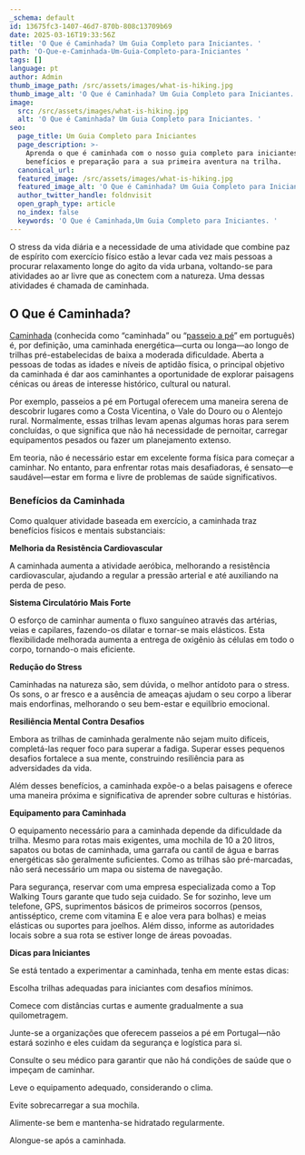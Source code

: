 ```yaml
---
_schema: default
id: 13675fc3-1407-46d7-870b-808c13709b69
date: 2025-03-16T19:33:56Z
title: 'O Que é Caminhada? Um Guia Completo para Iniciantes. '
path: 'O-Que-e-Caminhada-Um-Guia-Completo-para-Iniciantes '
tags: []
language: pt
author: Admin
thumb_image_path: /src/assets/images/what-is-hiking.jpg
thumb_image_alt: 'O Que é Caminhada? Um Guia Completo para Iniciantes. '
image:
  src: /src/assets/images/what-is-hiking.jpg
  alt: 'O Que é Caminhada? Um Guia Completo para Iniciantes. '
seo:
  page_title: Um Guia Completo para Iniciantes
  page_description: >-
    Aprenda o que é caminhada com o nosso guia completo para iniciantes. Dicas,
    benefícios e preparação para a sua primeira aventura na trilha.
  canonical_url:
  featured_image: /src/assets/images/what-is-hiking.jpg
  featured_image_alt: 'O Que é Caminhada? Um Guia Completo para Iniciantes. '
  author_twitter_handle: foldnvisit
  open_graph_type: article
  no_index: false
  keywords: 'O Que é Caminhada,Um Guia Completo para Iniciantes. '
---
```


O stress da vida diária e a necessidade de uma atividade que combine paz de
espírito com exercício físico estão a levar cada vez mais pessoas a procurar
relaxamento longe do agito da vida urbana, voltando-se para atividades ao ar
livre que as conectem com a natureza. Uma dessas atividades é chamada de
caminhada.

## **O Que é Caminhada?**

[Caminhada](https://topwalkingtoursportugal.com/pt/) (conhecida como “caminhada”
ou
“[passeio a pé](https://topwalkingtoursportugal.com/pt/passeios-pedestres-portugal/)”
em português) é, por definição, uma caminhada energética—curta ou longa—ao longo
de trilhas pré-estabelecidas de baixa a moderada dificuldade. Aberta a pessoas
de todas as idades e níveis de aptidão física, o principal objetivo da caminhada
é dar aos caminhantes a oportunidade de explorar paisagens cénicas ou áreas de
interesse histórico, cultural ou natural.

Por exemplo, passeios a pé em Portugal oferecem uma maneira serena de descobrir
lugares como a Costa Vicentina, o Vale do Douro ou o Alentejo rural.
Normalmente, essas trilhas levam apenas algumas horas para serem concluídas, o
que significa que não há necessidade de pernoitar, carregar equipamentos pesados
ou fazer um planejamento extenso.

Em teoria, não é necessário estar em excelente forma física para começar a
caminhar. No entanto, para enfrentar rotas mais desafiadoras, é sensato—e
saudável—estar em forma e livre de problemas de saúde significativos.

### **Benefícios da Caminhada**

Como qualquer atividade baseada em exercício, a caminhada traz benefícios
físicos e mentais substanciais:

**Melhoria da Resistência Cardiovascular**

A caminhada aumenta a atividade aeróbica, melhorando a resistência
cardiovascular, ajudando a regular a pressão arterial e até auxiliando na perda
de peso.

**Sistema Circulatório Mais Forte**

O esforço de caminhar aumenta o fluxo sanguíneo através das artérias, veias e
capilares, fazendo-os dilatar e tornar-se mais elásticos. Esta flexibilidade
melhorada aumenta a entrega de oxigênio às células em todo o corpo, tornando-o
mais eficiente.

**Redução do Stress**

Caminhadas na natureza são, sem dúvida, o melhor antídoto para o stress. Os
sons, o ar fresco e a ausência de ameaças ajudam o seu corpo a liberar mais
endorfinas, melhorando o seu bem-estar e equilíbrio emocional.

**Resiliência Mental Contra Desafios**

Embora as trilhas de caminhada geralmente não sejam muito difíceis, completá-las
requer foco para superar a fadiga. Superar esses pequenos desafios fortalece a
sua mente, construindo resiliência para as adversidades da vida.

Além desses benefícios, a caminhada expõe-o a belas paisagens e oferece uma
maneira próxima e significativa de aprender sobre culturas e histórias.

**Equipamento para Caminhada**

O equipamento necessário para a caminhada depende da dificuldade da trilha.
Mesmo para rotas mais exigentes, uma mochila de 10 a 20 litros, sapatos ou botas
de caminhada, uma garrafa ou cantil de água e barras energéticas são geralmente
suficientes. Como as trilhas são pré-marcadas, não será necessário um mapa ou
sistema de navegação.

Para segurança, reservar com uma empresa especializada como a Top Walking Tours
garante que tudo seja cuidado. Se for sozinho, leve um telefone, GPS,
suprimentos básicos de primeiros socorros (pensos, antisséptico, creme com
vitamina E e aloe vera para bolhas) e meias elásticas ou suportes para joelhos.
Além disso, informe as autoridades locais sobre a sua rota se estiver longe de
áreas povoadas.

**Dicas para Iniciantes**

Se está tentado a experimentar a caminhada, tenha em mente estas dicas:

Escolha trilhas adequadas para iniciantes com desafios mínimos.

Comece com distâncias curtas e aumente gradualmente a sua quilometragem.

Junte-se a organizações que oferecem passeios a pé em Portugal—não estará
sozinho e eles cuidam da segurança e logística para si.

Consulte o seu médico para garantir que não há condições de saúde que o impeçam
de caminhar.

Leve o equipamento adequado, considerando o clima.

Evite sobrecarregar a sua mochila.

Alimente-se bem e mantenha-se hidratado regularmente.

Alongue-se após a caminhada.
